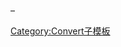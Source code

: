 <span style="white-space:nowrap">{{{1}}}–{{{2}}}</span><noinclude>
[[Category:Convert子模板]]

</noinclude>